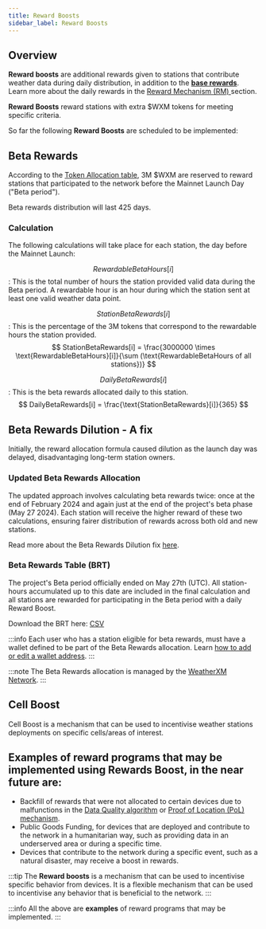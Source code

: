 ```yaml
---
title: Reward Boosts
sidebar_label: Reward Boosts
---
```




## Overview

**Reward boosts** are additional rewards given to stations that contribute weather data during daily distribution, in addition to the [**base rewards**](/rewards/reward-mechanism#daily-rewards-calculation-process). Learn more about the daily rewards in the [Reward Mechanism (RM) ](/rewards/reward-mechanism) section.

**Reward Boosts** reward stations with extra $WXM tokens for meeting specific criteria. 

So far the following **Reward Boosts** are scheduled to be implemented:

## Beta Rewards

According to the [Token Allocation table](https://weatherxm.network/docs/wxm-token.html#token-allocation), 3M $WXM are reserved to reward stations that participated to the network before the Mainnet Launch Day ("Beta period").

Beta rewards distribution will last 425 days.

### Calculation

The following calculations will take place for each station, the day before the Mainnet Launch:

$$RewardableBetaHours[i]$$: This is the total number of hours the station provided valid data during the Beta period.
A rewardable hour is an hour during which the station sent at least one valid weather data point.

$$StationBetaRewards[i]$$: This is the percentage of the 3M tokens that correspond to the rewardable hours the station provided.
$$
StationBetaRewards[i] = \frac{3000000 \times \text{RewardableBetaHours}[i]}{\sum (\text{RewardableBetaHours of all stations})}
$$

$$DailyBetaRewards[i]$$: This is the beta rewards allocated daily to this station.
$$
DailyBetaRewards[i] = \frac{\text{StationBetaRewards}[i]}{365}
$$

## Beta Rewards Dilution - A fix

Initially, the reward allocation formula caused dilution as the launch day was delayed, disadvantaging long-term station owners. 

### Updated Beta Rewards Allocation 

The updated approach involves calculating beta rewards twice: once at the end of February 2024 and again just at the end of the project's beta phase (May 27 2024).
Each station will receive the higher reward of these two calculations, ensuring fairer distribution of rewards across both old and new stations.

Read more about the Beta Rewards Dilution fix [here](https://blog.weatherxm.com/a-fix-for-beta-rewards-dilution-493f1a81a28d).

### Beta Rewards Table (BRT)
  
The project's Beta period officially ended on May 27th (UTC). All station-hours accumulated up to this date are included in the final calculation and all stations are rewarded for participating in the Beta period with a daily Reward Boost.

Download the BRT here: [CSV](https://weatherxm.network/wxm-brt-final.csv)

:::info
Each user who has a station eligible for beta rewards, must have a wallet defined to be part of the Beta Rewards allocation. Learn [how to add or edit a wallet address](/mobile-app/wallet/add-edit-wallet-address).
:::

:::note
The Beta Rewards allocation is managed by the [WeatherXM Network](https://weatherxm.network).
:::

## Cell Boost

Cell Boost is a mechanism that can be used to incentivise weather stations deployments on specific cells/areas of interest.

## Examples of reward programs that may be implemented using **Rewards Boost**, in the near future are:

- Backfill of rewards that were not allocated to certain devices due to malfunctions in the [Data Quality algorithm](/rewards/data-quality) or [Proof of Location (PoL) mechanism](/rewards/proof-of-location).
- Public Goods Funding, for devices that are deployed and contribute to the network in a humanitarian way, such as providing data in an underserved area or during a specific time. 
- Devices that contribute to the network during a specific event, such as a natural disaster, may receive a boost in rewards.

:::tip
The **Reward boosts** is a mechanism that can be used to incentivise specific behavior from devices. It is a flexible mechanism that can be used to incentivise any behavior that is beneficial to the network.
:::

:::info
All the above are **examples** of reward programs that may be implemented. 
::: 
